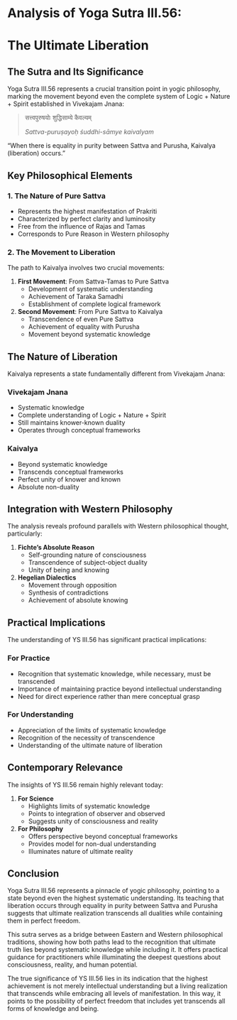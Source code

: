# Analysis of Yoga Sutra III.56:
# The Ultimate Liberation

## The Sutra and Its Significance

Yoga Sutra III.56 represents a crucial transition point in yogic philosophy, marking the movement beyond even the complete system of Logic + Nature + Spirit established in Vivekajam Jnana:

> सत्त्वपुरुषयोः शुद्धिसाम्ये कैवल्यम्
>
> *Sattva-puruṣayoḥ śuddhi-sāmye kaivalyam*

"When there is equality in purity between Sattva and Purusha, Kaivalya (liberation) occurs."

## Key Philosophical Elements

### 1. The Nature of Pure Sattva

- Represents the highest manifestation of Prakriti
- Characterized by perfect clarity and luminosity
- Free from the influence of Rajas and Tamas
- Corresponds to Pure Reason in Western philosophy

### 2. The Movement to Liberation

The path to Kaivalya involves two crucial movements:

1. **First Movement**: From Sattva-Tamas to Pure Sattva
   - Development of systematic understanding
   - Achievement of Taraka Samadhi
   - Establishment of complete logical framework

2. **Second Movement**: From Pure Sattva to Kaivalya
   - Transcendence of even Pure Sattva
   - Achievement of equality with Purusha
   - Movement beyond systematic knowledge

## The Nature of Liberation

Kaivalya represents a state fundamentally different from Vivekajam Jnana:

### Vivekajam Jnana
- Systematic knowledge
- Complete understanding of Logic + Nature + Spirit
- Still maintains knower-known duality
- Operates through conceptual frameworks

### Kaivalya
- Beyond systematic knowledge
- Transcends conceptual frameworks
- Perfect unity of knower and known
- Absolute non-duality

## Integration with Western Philosophy

The analysis reveals profound parallels with Western philosophical thought, particularly:

1. **Fichte's Absolute Reason**
   - Self-grounding nature of consciousness
   - Transcendence of subject-object duality
   - Unity of being and knowing

2. **Hegelian Dialectics**
   - Movement through opposition
   - Synthesis of contradictions
   - Achievement of absolute knowing

## Practical Implications

The understanding of YS III.56 has significant practical implications:

### For Practice
- Recognition that systematic knowledge, while necessary, must be transcended
- Importance of maintaining practice beyond intellectual understanding
- Need for direct experience rather than mere conceptual grasp

### For Understanding
- Appreciation of the limits of systematic knowledge
- Recognition of the necessity of transcendence
- Understanding of the ultimate nature of liberation

## Contemporary Relevance

The insights of YS III.56 remain highly relevant today:

1. **For Science**
   - Highlights limits of systematic knowledge
   - Points to integration of observer and observed
   - Suggests unity of consciousness and reality

2. **For Philosophy**
   - Offers perspective beyond conceptual frameworks
   - Provides model for non-dual understanding
   - Illuminates nature of ultimate reality

## Conclusion

Yoga Sutra III.56 represents a pinnacle of yogic philosophy, pointing to a state beyond even the highest systematic understanding. Its teaching that liberation occurs through equality in purity between Sattva and Purusha suggests that ultimate realization transcends all dualities while containing them in perfect freedom.

This sutra serves as a bridge between Eastern and Western philosophical traditions, showing how both paths lead to the recognition that ultimate truth lies beyond systematic knowledge while including it. It offers practical guidance for practitioners while illuminating the deepest questions about consciousness, reality, and human potential.

The true significance of YS III.56 lies in its indication that the highest achievement is not merely intellectual understanding but a living realization that transcends while embracing all levels of manifestation. In this way, it points to the possibility of perfect freedom that includes yet transcends all forms of knowledge and being.
